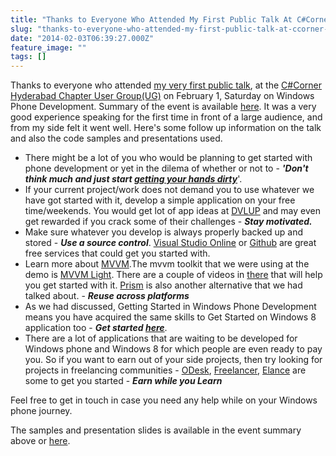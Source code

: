 ```yaml
---
title: "Thanks to Everyone Who Attended My First Public Talk At C#Corner Hyderabad UG"
slug: "thanks-to-everyone-who-attended-my-first-public-talk-at-ccorner-hyderabad-ug"
date: "2014-02-03T06:39:27.000Z"
feature_image: ""
tags: []
---
```


Thanks to everyone who attended [my very first public talk](http://www.c-sharpcorner.com/Events/64/), at the [C#Corner](http://www.c-sharpcorner.com/) [Hyderabad Chapter User Group(UG)](http://www.c-sharpcorner.com/Chapters/6/hyderabad-chapter.aspx) on February 1, Saturday on Windows Phone Development. Summary of the event is available [here](http://www.c-sharpcorner.com/UploadFile/subhendude/C-Sharp-corner-hyderabad-user-group-meet-1-february-2014-offici/). It was a very good experience speaking for the first time in front of a large audience, and from my side felt it went well. Here's some follow up information on the talk and also the code samples and presentations used.

*   There might be a lot of you who would be planning to get started with phone development or yet in the dilema of whether or not to - **_'Don't think much and just start [getting your hands dirty](http://developer.windowsphone.com/en-us)_**'.
*   If your current project/work does not demand you to use whatever we have got started with it, develop a simple application on your free time/weekends. You would get lot of app ideas at [DVLUP](http://www.dvlup.com/SignIn) and may even get rewarded if you crack some of their challenges - _**Stay motivated.**_
*   Make sure whatever you develop is always properly backed up and stored - _**Use a source control**_. [Visual Studio Online](http://www.visualstudio.com/en-us/products/visual-studio-online-overview-vs#SKUDetailList_1) or [Github](https://github.com/) are great free services that could get you started with.
*   Learn more about [MVVM](__GHOST_URL__/tag/mvvm/).The mvvm toolkit that we were using at the demo is [MVVM Light](http://mvvmlight.codeplex.com/). There are a couple of videos in [there](http://mvvmlight.codeplex.com/) that will help you get started with it. [Prism](http://compositewpf.codeplex.com/) is also another alternative that we had talked about. - _**Reuse across platforms**_
*   As we had discussed, Getting Started in Windows Phone Development means you have acquired the same skills to Get Started on Windows 8 application too - _**Get started [here](http://msdn.microsoft.com/en-in/windows/apps/br211386.aspx)**_.
*   There are a lot of applications that are waiting to be developed for Windows phone and Windows 8 for which people are even ready to pay you. So if you want to earn out of your side projects, then try looking for projects in freelancing communities - [ODesk](https://www.odesk.com/), [Freelancer](http://www.freelancer.in/), [Elance](https://www.elance.com/) are some to get you started - **_Earn while you Learn_**

Feel free to get in touch in case you need any help while on your Windows phone journey.

The samples and presentation slides is available in the event summary above or [here](https://github.com/rahulpnath/Speaking/tree/master/Getting%20Started%20with%20Windows%20Phone%208%20App%20Development).